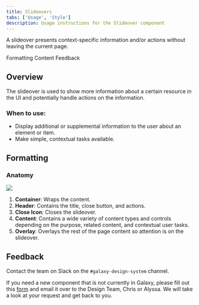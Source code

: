 ```yaml
---
title: Slideovers
tabs: ['Usage', 'Style']
description: Usage instructions for the Slideover component
---
```


<PageDescription>

A slideover presents context-specific information and/or actions without leaving the current page.

</PageDescription>

<AnchorLinks>

<AnchorLink>Formatting</AnchorLink>
<AnchorLink>Content</AnchorLink>
<AnchorLink>Feedback</AnchorLink>

</AnchorLinks>

## Overview

The slideover is used to show more information about a certain resource in the UI and potentially handle actions on the information.

### When to use:

- Display additional or supplemental information to the user about an element or item.
- Make simple, contextual tasks available.

## Formatting

### Anatomy

<Row>
<Column colLg={10}>

<img src="https://res.cloudinary.com/dgcfg5cwe/image/upload/v1644715364/svg-anatomy_xqwqcj.svg" class="center"></img>

</Column>
</Row>

1. **Container**: Wraps the content. 
2. **Header**: Contains the title, close button, and actions.
3. **Close Icon**: Closes the slideover.
4. **Content**: Contains a wide variety of content types and controls depending on the purpose, related content, and contextual user tasks.
5. **Overlay**: Overlays the rest of the page content so attention is on the slideover. 


## Feedback

Contact the team on Slack on the ```#galaxy-design-system``` channel. 

If you need a new component that is not currently in Galaxy, please fill out this <a href="https://docs.google.com/document/d/1heu6QMCxnE8Hnu1AtyucOzcduhUYSyDmg5SEj05Rqb0/edit">form</a> and email it over to the Design Team, Chris or Alyssa. We will take a look at your request and get back to you.